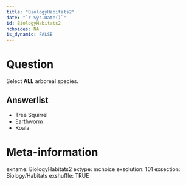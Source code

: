 ```yaml
---
title: "BiologyHabitats2"
date: "`r Sys.Date()`"
id: BiologyHabitats2
nchoices: NA
is_dynamic: FALSE
---
```


Question
========

Select **ALL** arboreal species.


Answerlist
----------

* Tree Squirrel
* Earthworm
* Koala


Meta-information
================
exname: BiologyHabitats2
extype: mchoice
exsolution: 101
exsection: Biology/Habitats
exshuffle: TRUE

